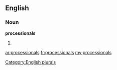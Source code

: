 ==English==

===Noun===
'''processionals'''

# {{plural of|[[processional]]}}

[[Category:English plurals]]

[[ar:processionals]]
[[fr:processionals]]
[[my:processionals]]